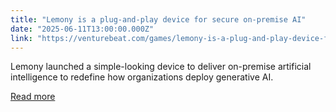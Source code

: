 ```yaml
---
title: "Lemony is a plug-and-play device for secure on-premise AI"
date: "2025-06-11T13:00:00.000Z"
link: "https://venturebeat.com/games/lemony-is-a-plug-and-play-device-for-secure-on-premise-ai/"
---
```


Lemony launched a simple-looking device to deliver on-premise artificial intelligence to redefine how organizations deploy generative AI.

[Read more](https://venturebeat.com/games/lemony-is-a-plug-and-play-device-for-secure-on-premise-ai/)
